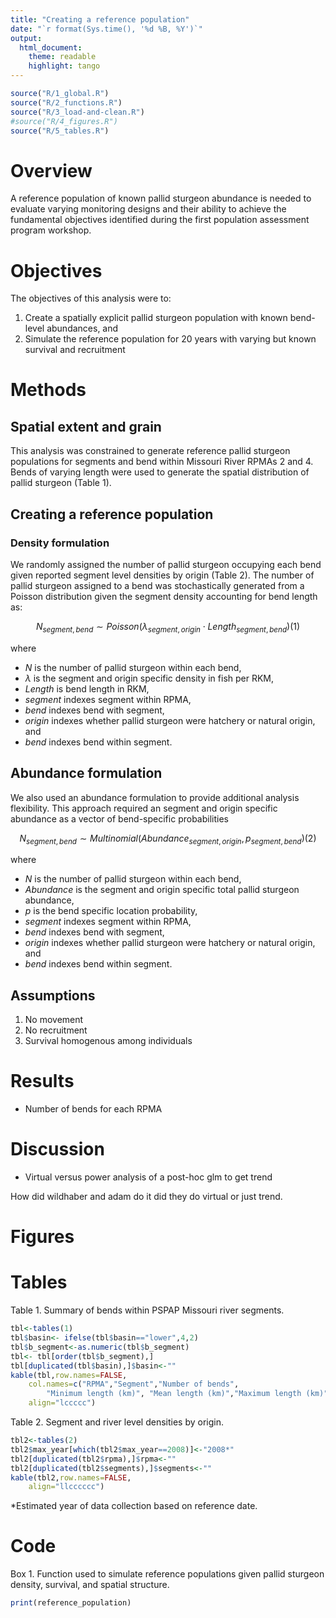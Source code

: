 ```yaml
---
title: "Creating a reference population"
date: "`r format(Sys.time(), '%d %B, %Y')`"
output: 
  html_document:
    theme: readable
    highlight: tango
---
```


```r
source("R/1_global.R")
source("R/2_functions.R")
source("R/3_load-and-clean.R")
#source("R/4_figures.R")
source("R/5_tables.R")
```

<!--
rmarkdown::render("index.Rmd",output_format='html_document')# build page

??? 
* How static are habitats within bend... markov matrices of units
* Don't actually measure habitat dimensions? WTF?
-->

# Overview

A reference population of known pallid sturgeon abundance is needed to 
evaluate varying monitoring designs and their ability to achieve the 
fundamental objectives identified during the first population assessment 
program workshop. 




# Objectives

The objectives of this analysis were to:

1. Create a spatially explicit pallid sturgeon population with known
bend-level abundances, and
2. Simulate the reference population for 20 years with varying but known
survival and recruitment


# Methods

## Spatial extent and grain

This analysis was constrained to generate reference pallid sturgeon populations
for segments and bend within Missouri River RPMAs 2 and 4. Bends of varying length
were used to generate the spatial distribution of pallid sturgeon (Table 1).



## Creating a reference population

### Density formulation
We randomly assigned the number of pallid sturgeon occupying each bend given
reported segment level densities by origin (Table 2). The number of pallid sturgeon
assigned to a bend was stochastically generated from a Poisson distribution given the 
segment density accounting for bend length as:

$$N_{segment,bend}\sim Poisson(\lambda_{segment,origin}\cdot Length_{segment,bend}) \text{(1)}$$

where 
 
* $N$ is the number of pallid sturgeon within each bend,
* $\lambda$ is the segment and origin specific density in fish per RKM,
* $Length$ is bend length in RKM,
* $segment$ indexes segment within RPMA,
* $bend$ indexes bend with segment,
* $origin$ indexes whether pallid sturgeon were hatchery or natural origin, and
* $bend$ indexes bend within segment. 

## Abundance formulation

We also used an abundance formulation to provide additional analysis flexibility.
This approach required an segment and origin specific abundance as a vector of 
bend-specific probabilities 


$$N_{segment,bend}\sim Multinomial(Abundance_{segment,origin}, p_{segment,bend}) \text{(2)}$$

where 
 
* $N$ is the number of pallid sturgeon within each bend,
* $Abundance$ is the segment and origin specific total pallid sturgeon abundance,
* $p$ is the bend specific location probability,
* $segment$ indexes segment within RPMA,
* $bend$ indexes bend with segment,
* $origin$ indexes whether pallid sturgeon were hatchery or natural origin, and
* $bend$ indexes bend within segment. 

## Assumptions

1. No movement 
2. No recruitment
3. Survival homogenous among individuals

# Results 

* Number of bends for each RPMA


# Discussion
* Virtual versus power analysis of a post-hoc glm to get trend

How did wildhaber and adam do it did they do virtual or just trend.


# Figures


# Tables


Table 1. Summary of bends within PSPAP Missouri river segments.
 
```r
tbl<-tables(1)
tbl$basin<- ifelse(tbl$basin=="lower",4,2)
tbl$b_segment<-as.numeric(tbl$b_segment)
tbl<- tbl[order(tbl$b_segment),]
tbl[duplicated(tbl$basin),]$basin<-""
kable(tbl,row.names=FALSE,
    col.names=c("RPMA","Segment","Number of bends",
        "Minimum length (km)", "Mean length (km)","Maximum length (km)"),
    align="lccccc")
```

Table 2. Segment and river level densities by origin. 

```r
tbl2<-tables(2)
tbl2$max_year[which(tbl2$max_year==2008)]<-"2008*"
tbl2[duplicated(tbl2$rpma),]$rpma<-""
tbl2[duplicated(tbl2$segments),]$segments<-""
kable(tbl2,row.names=FALSE,
    align="llcccccc")
```
  
  *Estimated year of data collection based on reference date.    


# Code

Box 1. Function used to simulate reference populations given pallid sturgeon
density, survival, and spatial structure. 

```r
print(reference_population)
```


